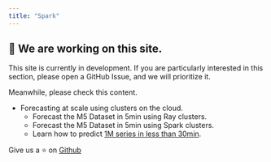 ```yaml
---
title: "Spark"
---
```


## 🚧 We are working on this site.

This site is currently in development. If you are particularly interested in this section, please open a GitHub Issue, and we will prioritize it.

Meanwhile, please check this content.

- Forecasting at scale using clusters on the cloud.
    - Forecast the M5 Dataset in 5min using Ray clusters.
    - Forecast the M5 Dataset in 5min using Spark clusters.
    - Learn how to predict [1M series in less than 30min](https://www.anyscale.com/blog/how-nixtla-uses-ray-to-accurately-predict-more-than-a-million-time-series).

Give us a ⭐ on [Github](https://github.com/nixtla/statsforecast)